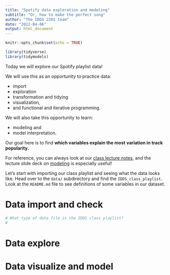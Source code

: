 ```yaml
---
title: "Spotify data exploration and modeling"
subtitle: "Or, how to make the perfect song"
author: "The IDDS 2201 team"
date: "2022-04-06"
output: html_document
---
```


```r
knitr::opts_chunk$set(echo = TRUE)
```


```r
library(tidyverse)
library(tidymodels)
```



Today we will explore our Spotify playlist data! 

We will use this as an opportunity to practice data: 

- import
- exploration
- transformation and tidying
- visualization,
- and functional and iterative programming.

We will also take this opportunity to learn: 

- modeling and
- model interpretation.

Our goal here is to find **which variables explain the most variation in track popularity.**

For reference, you can always look at our [class lecture notes](https://vcannataro.github.io/IDDS_2201_public/Lectures/), and the lecture slide deck on [modeling](https://vcannataro.github.io/IDDS_2201_public/Lectures/L12_modeling_p1/L12_modeling_part_1.html?panelset=plot&panelset1=plot2&panelset2=plot3&panelset3=plot4&panelset4=plot5&panelset5=plot6&panelset6=plot7&panelset7=plot8#34) is especially useful! 

Let's start with importing our class playlist and seeing what the data looks like. Head over to the `data/` subdirectory and find the `IDDS_class_playlist`. Look at the `README.md` file to see definitions of some variables in our dataset. 


# Data import and check

```r
# What type of data file is the IDDS class playlist? 
# 
```


# Data explore 

# Data visualize and model




